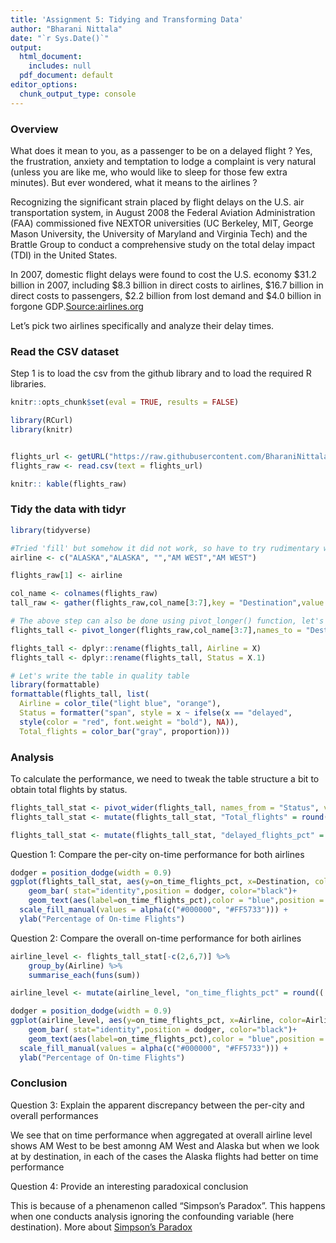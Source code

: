 ---
title: 'Assignment 5: Tidying and Transforming Data'
author: "Bharani Nittala"
date: "`r Sys.Date()`"
output:
  html_document:
    includes: null
  pdf_document: default
editor_options:
  chunk_output_type: console
---

### Overview

What does it mean to you, as a passenger to be on a delayed flight ? Yes, the frustration, anxiety and temptation to lodge a complaint is very natural (unless you are like me, who would like to sleep for those few extra minutes). But ever wondered, what it means to the airlines ? 

Recognizing the significant strain placed by flight delays on the U.S. air transportation system, in August 2008 the Federal Aviation Administration (FAA) commissioned five NEXTOR universities (UC Berkeley, MIT, George Mason University, the University of Maryland and Virginia Tech) and the Brattle Group to conduct a comprehensive study on the total delay impact (TDI) in the United States.

In 2007, domestic flight delays were found to cost the U.S. economy $31.2 billion in 2007, including $8.3 billion in direct costs to airlines, $16.7 billion in direct costs to passengers, $2.2 billion from lost demand and $4.0 billion in forgone GDP.[Source:airlines.org ](https://www.airlines.org/data/annual-u-s-impact-of-flight-delays-nextor-report/#:~:text=Increasing%20flight%20delays%20place%20a,fuel%20and%20maintenance%2C%20among%20others.)

Let's pick two airlines specifically and analyze their delay times. 

### Read the CSV dataset

Step 1 is to load the csv from the github library and to load the required R libraries. 
```{r load-data, message=FALSE}
knitr::opts_chunk$set(eval = TRUE, results = FALSE)

library(RCurl)
library(knitr)


flights_url <- getURL("https://raw.githubusercontent.com/BharaniNittala/DATA-607/master/flights_dataset.csv") 
flights_raw <- read.csv(text = flights_url)

knitr:: kable(flights_raw) 
```

### Tidy the data with tidyr

```{r tidyr, message=FALSE,results="asis"}
library(tidyverse) 

#Tried 'fill' but somehow it did not work, so have to try rudimentary way  
airline <- c("ALASKA","ALASKA", "","AM WEST","AM WEST")

flights_raw[1] <- airline

col_name <- colnames(flights_raw)
tall_raw <- gather(flights_raw,col_name[3:7],key = "Destination",value = "Total_flights", na.rm = TRUE)

# The above step can also be done using pivot_longer() function, let's give it a try
flights_tall <- pivot_longer(flights_raw,col_name[3:7],names_to = "Destination", values_to = "Total_flights",values_drop_na = TRUE)

flights_tall <- dplyr::rename(flights_tall, Airline = X)
flights_tall <- dplyr::rename(flights_tall, Status = X.1)

# Let's write the table in quality table
library(formattable)
formattable(flights_tall, list(
  Airline = color_tile("light blue", "orange"),
  Status = formatter("span", style = x ~ ifelse(x == "delayed", 
  style(color = "red", font.weight = "bold"), NA)),  
  Total_flights = color_bar("gray", proportion)))

```


### Analysis

To calculate the performance, we need to tweak the table structure a bit to obtain total flights by status. 
```{r analysis, message=FALSE}

flights_tall_stat <- pivot_wider(flights_tall, names_from = "Status", values_from = "Total_flights")
flights_tall_stat <- mutate(flights_tall_stat, "Total_flights" = round(flights_tall_stat$delayed+flights_tall_stat$`on time`))

flights_tall_stat <- mutate(flights_tall_stat, "delayed_flights_pct" = round(( flights_tall_stat$delayed / Total_flights ) * 100, 2), "on_time_flights_pct" = round(( flights_tall_stat$`on time` / Total_flights ) * 100, 2) )


```

Question 1: Compare the per-city on-time performance for both airlines

```{r city_wise, message=FALSE, fig.show="asis"}
dodger = position_dodge(width = 0.9)
ggplot(flights_tall_stat, aes(y=on_time_flights_pct, x=Destination, color=Airline, fill=Airline)) + 
    geom_bar( stat="identity",position = dodger, color="black")+
    geom_text(aes(label=on_time_flights_pct),color = "blue",position = dodger,vjust=-0.5)+
  scale_fill_manual(values = alpha(c("#000000", "#FF5733"))) +
  ylab("Percentage of On-time Flights")

```

Question 2: Compare the overall on-time performance for both airlines

```{r overall, message=FALSE, fig.show="asis"}

airline_level <- flights_tall_stat[-c(2,6,7)] %>%
    group_by(Airline) %>% 
    summarise_each(funs(sum))

airline_level <- mutate(airline_level, "on_time_flights_pct" = round(( airline_level$`on time` / Total_flights ) * 100, 2))

dodger = position_dodge(width = 0.9)
ggplot(airline_level, aes(y=on_time_flights_pct, x=Airline, color=Airline, fill=Airline)) + 
    geom_bar( stat="identity",position = dodger, color="black")+
    geom_text(aes(label=on_time_flights_pct),color = "blue",position = dodger,vjust=-0.5)+
  scale_fill_manual(values = alpha(c("#000000", "#FF5733"))) +
  ylab("Percentage of On-time Flights")


```

### Conclusion

Question 3: Explain the apparent discrepancy between the per-city and overall performances

We see that on time performance when aggregated at overall airline level shows AM West to be best amonng AM West and Alaska but when we look at by destination, in each of the cases the Alaska flights had better on time performance

Question 4: Provide an interesting paradoxical conclusion

This is because of a phenamenon called "Simpson's Paradox". This happens when one conducts analysis ignoring the confounding variable (here destination). More about [Simpson's Paradox](https://en.wikipedia.org/wiki/Simpson%27s_paradox#:~:text=Simpson's%20paradox%2C%20which%20goes%20by,when%20these%20groups%20are%20combined.)



